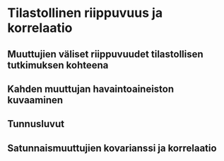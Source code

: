 # Tilastollinen riippuvuus ja korrelaatio {#luku7}

## Muuttujien väliset riippuvuudet tilastollisen tutkimuksen kohteena {#alaluku71}

## Kahden muuttujan havaintoaineiston kuvaaminen {#alaluku72}

## Tunnusluvut {#alaluku73}

## Satunnaismuuttujien kovarianssi ja korrelaatio {#alaluku74}

